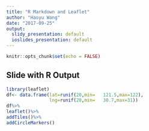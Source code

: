 ---
title: "R Markdown and Leaflet"
author: "Haoyu Wang"
date: "2017-09-25"
output:
  slidy_presentation: default
  ioslides_presentation: default
---

```{r setup, include=FALSE}
knitr::opts_chunk$set(echo = FALSE)
```

## Slide with R Output

```{r cars, echo = TRUE}
library(leaflet)
df<- data.frame(lat=runif(20,min=	121.5,max=122),
                lng=runif(20,min=	30.7,max=31))
df%>%
leaflet()%>%
addTiles()%>%
addCircleMarkers()
```


